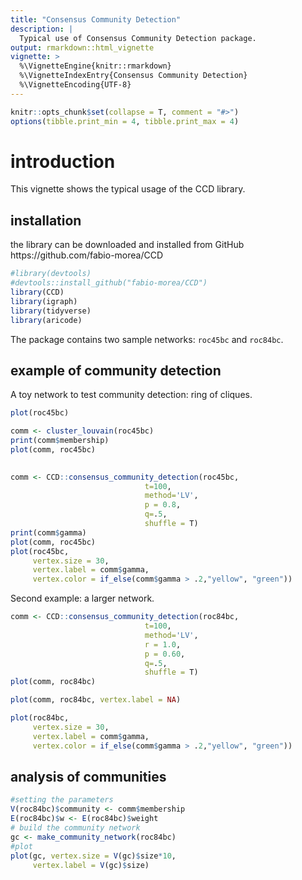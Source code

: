 ```yaml
---
title: "Consensus Community Detection"
description: |
  Typical use of Consensus Community Detection package.
output: rmarkdown::html_vignette
vignette: >
  %\VignetteEngine{knitr::rmarkdown}
  %\VignetteIndexEntry{Consensus Community Detection}
  %\VignetteEncoding{UTF-8}
---
```

 

```r
knitr::opts_chunk$set(collapse = T, comment = "#>")
options(tibble.print_min = 4, tibble.print_max = 4)
```

# introduction
This vignette shows the typical usage of the CCD library.

## installation
the library can be downloaded and installed from GitHub https://github.com/fabio-morea/CCD


```r
#library(devtools)  
#devtools::install_github("fabio-morea/CCD")
library(CCD)
library(igraph)
library(tidyverse)
library(aricode)
```


The package contains two sample networks: `roc45bc` and `roc84bc`.

## example of community detection
A toy network to test community detection: ring of cliques.

```r
plot(roc45bc)
```

```r
comm <- cluster_louvain(roc45bc) 
print(comm$membership)
plot(comm, roc45bc)
 

```
```r

comm <- CCD::consensus_community_detection(roc45bc,
                              t=100, 
                              method='LV', 
                              p = 0.8, 
                              q=.5,
                              shuffle = T)
print(comm$gamma)
plot(comm, roc45bc)
plot(roc45bc, 
     vertex.size = 30,
     vertex.label = comm$gamma,
     vertex.color = if_else(comm$gamma > .2,"yellow", "green"))
```


Second example: a larger network. 
```r
comm <- CCD::consensus_community_detection(roc84bc,
                              t=100, 
                              method='LV',
                              r = 1.0,
                              p = 0.60, 
                              q=.5,
                              shuffle = T)
plot(comm, roc84bc)


```

```r
plot(comm, roc84bc, vertex.label = NA)
```

```r
plot(roc84bc, 
     vertex.size = 30,
     vertex.label = comm$gamma,
     vertex.color = if_else(comm$gamma > .2,"yellow", "green"))

```


## analysis of communities
 

```r
#setting the parameters
V(roc84bc)$community <- comm$membership
E(roc84bc)$w <- E(roc84bc)$weight
# build the community network
gc <- make_community_network(roc84bc)
#plot
plot(gc, vertex.size = V(gc)$size*10, 
     vertex.label = V(gc)$size)
```

 